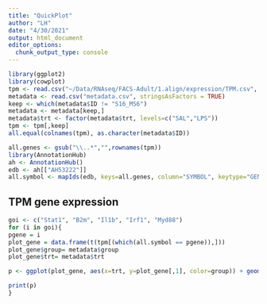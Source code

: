 ```yaml
---
title: "QuickPlot"
author: "LH"
date: "4/30/2021"
output: html_document
editor_options: 
  chunk_output_type: console
---
```


```r
library(ggplot2)
library(cowplot)
tpm <- read.csv("~/Data/RNAseq/FACS-Adult/1.align/expression/TPM.csv", row.names = 1)
metadata <- read.csv("metadata.csv", stringsAsFactors = TRUE)
keep <- which(metadata$ID != "S16_MS6")
metadata <- metadata[keep,]
metadata$trt <- factor(metadata$trt, levels=c("SAL","LPS"))
tpm <- tpm[,keep]
all.equal(colnames(tpm), as.character(metadata$ID))

all.genes <- gsub("\\..*","",rownames(tpm))
library(AnnotationHub)
ah <- AnnotationHub()
edb <- ah[["AH53222"]]
all.symbol <- mapIds(edb, keys=all.genes, column="SYMBOL", keytype="GENEID", multiVals="first")
```

## TPM gene expression
```r
goi <- c("Stat1", "B2m", "Il1b", "Irf1", "Myd88")
for (i in goi){
pgene = i
plot_gene = data.frame(t(tpm[(which(all.symbol == pgene)),]))
plot_gene$group= metadata$group
plot_gene$trt= metadata$trt

p <- ggplot(plot_gene, aes(x=trt, y=plot_gene[,1], color=group)) + geom_point(stat="summary", fun="median", position = position_dodge(width=0.5), shape="-", size=18) + stat_summary(fun=median, geom = "line", aes(group=group), position = position_dodge(width = 0.5)) + geom_point(size=2, aes(color=group),position=position_dodge(width = 0.5)) + scale_color_manual(values = c("black","red")) + ylab("TPM") + xlab("") + expand_limits(y=0) + theme_cowplot() + labs(subtitle = pgene) + theme(legend.position = "none")

print(p)
}
```


